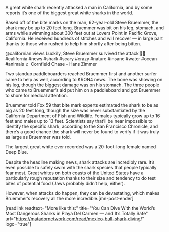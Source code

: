 A great white shark recently attacked a man in California, and by some reports it’s one of the biggest great white sharks in the world.

Based off of the bite marks on the man, 62-year-old Steve Bruemmer, the shark may be up to 20 feet long. Bruemmer was bit on his leg, stomach, and arms while swimming about 300 feet out at Lovers Point in Pacific Grove, California. He received hundreds of stitches and will recover — in large part thanks to those who rushed to help him shortly after being bitten. 

  @californian.views Luckily, Steve Bruemmer survived the attack &#x1f62e;&#x200d;&#x1f4a8; #california #news #shark #scary #crazy #nature #insane #water #ocean #animals ♬ Cornfield Chase - Hans Zimmer   

Two standup paddleboarders reached Bruemmer first and another surfer came to help as well, according to KRON4 news. The bone was showing on his leg, though the biggest damage was on his stomach. The three people who came to Bruemmer’s aid put him on a paddleboard and got Bruemmer to shore for medical attention.

Bruemmer told Fox 59 that bite mark experts estimated the shark to be as big as 20 feet long, though the size was never substantiated by the California Department of Fish and Wildlife. Females typically grow up to 16 feet and males up to 13 feet. Scientists say that’ll be near impossible to identify the specific shark, according to the San Francisco Chronicle, and there’s a good chance the shark will never be found to verify if it was truly as large as Bruemmer was told.

The largest great white ever recorded was a 20-foot-long female named Deep Blue.

Despite the headline making news, shark attacks are incredibly rare. It’s even possible to safely swim with the shark species that people typically fear most. Great whites on both coasts of the United States have a particularly rough reputation thanks to their size and tendency to do test bites of potential food (Jaws probably didn’t help, either). 

However, when attacks do happen, they can be devastating, which makes Bruemmer’s recovery all the more incredible.[mn-post-ender] 

[readlink readtext="More like this:" title="You Can Dive With the World’s Most Dangerous Sharks in Playa Del Carmen — and It’s Totally Safe"  url="https://matadornetwork.com/read/mexico-bull-shark-diving/" logo="true"]
